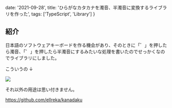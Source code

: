  date: '2021-09-28',
  title: 'ひらがなカタカナを濁音、半濁音に変換するライブラリを作った',
  tags: ['TypeScript', 'Library']
}


## 紹介

日本語のソフトウェアキーボードを作る機会があり、そのときに「゛」を押したら濁音、「゜」を押したら半濁音にするみたいな処理を書いたのでせっかくなのでライブラリにしました。

こういうの ↓

<Image src="/assets/kanadaku01.png" />

それ以外の用途は思い付きません。

https://github.com/ellreka/kanadaku
